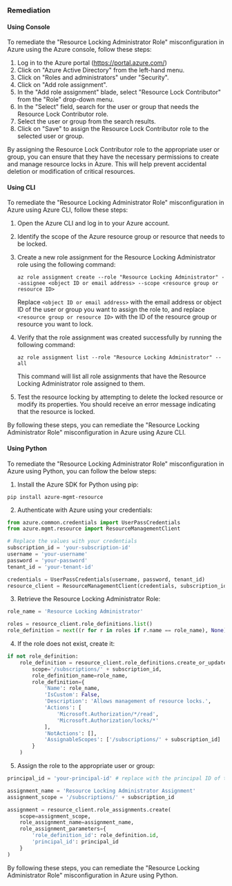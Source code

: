 ### Remediation

#### Using Console

To remediate the "Resource Locking Administrator Role" misconfiguration in Azure using the Azure console, follow these steps:

1. Log in to the Azure portal (https://portal.azure.com/)
2. Click on "Azure Active Directory" from the left-hand menu.
3. Click on "Roles and administrators" under "Security".
4. Click on "Add role assignment".
5. In the "Add role assignment" blade, select "Resource Lock Contributor" from the "Role" drop-down menu.
6. In the "Select" field, search for the user or group that needs the Resource Lock Contributor role.
7. Select the user or group from the search results.
8. Click on "Save" to assign the Resource Lock Contributor role to the selected user or group.

By assigning the Resource Lock Contributor role to the appropriate user or group, you can ensure that they have the necessary permissions to create and manage resource locks in Azure. This will help prevent accidental deletion or modification of critical resources.

#### Using CLI

To remediate the "Resource Locking Administrator Role" misconfiguration in Azure using Azure CLI, follow these steps:

1. Open the Azure CLI and log in to your Azure account.
2. Identify the scope of the Azure resource group or resource that needs to be locked.
3. Create a new role assignment for the Resource Locking Administrator role using the following command:

   `az role assignment create --role "Resource Locking Administrator" --assignee <object ID or email address> --scope <resource group or resource ID>`

   Replace `<object ID or email address>` with the email address or object ID of the user or group you want to assign the role to, and replace `<resource group or resource ID>` with the ID of the resource group or resource you want to lock.

4. Verify that the role assignment was created successfully by running the following command:

   `az role assignment list --role "Resource Locking Administrator" --all`

   This command will list all role assignments that have the Resource Locking Administrator role assigned to them.

5. Test the resource locking by attempting to delete the locked resource or modify its properties. You should receive an error message indicating that the resource is locked.

By following these steps, you can remediate the "Resource Locking Administrator Role" misconfiguration in Azure using Azure CLI.

#### Using Python

To remediate the "Resource Locking Administrator Role" misconfiguration in Azure using Python, you can follow the below steps:

1. Install the Azure SDK for Python using pip:

```
pip install azure-mgmt-resource
```

2. Authenticate with Azure using your credentials:

```python
from azure.common.credentials import UserPassCredentials
from azure.mgmt.resource import ResourceManagementClient

# Replace the values with your credentials
subscription_id = 'your-subscription-id'
username = 'your-username'
password = 'your-password'
tenant_id = 'your-tenant-id'

credentials = UserPassCredentials(username, password, tenant_id)
resource_client = ResourceManagementClient(credentials, subscription_id)
```

3. Retrieve the Resource Locking Administrator Role:

```python
role_name = 'Resource Locking Administrator'

roles = resource_client.role_definitions.list()
role_definition = next((r for r in roles if r.name == role_name), None)
```

4. If the role does not exist, create it:

```python
if not role_definition:
    role_definition = resource_client.role_definitions.create_or_update(
        scope='/subscriptions/' + subscription_id,
        role_definition_name=role_name,
        role_definition={
            'Name': role_name,
            'IsCustom': False,
            'Description': 'Allows management of resource locks.',
            'Actions': [
                'Microsoft.Authorization/*/read',
                'Microsoft.Authorization/locks/*'
            ],
            'NotActions': [],
            'AssignableScopes': ['/subscriptions/' + subscription_id]
        }
    )
```

5. Assign the role to the appropriate user or group:

```python
principal_id = 'your-principal-id' # replace with the principal ID of the user or group you want to assign the role to

assignment_name = 'Resource Locking Administrator Assignment'
assignment_scope = '/subscriptions/' + subscription_id

assignment = resource_client.role_assignments.create(
    scope=assignment_scope,
    role_assignment_name=assignment_name,
    role_assignment_parameters={
        'role_definition_id': role_definition.id,
        'principal_id': principal_id
    }
)
```

By following these steps, you can remediate the "Resource Locking Administrator Role" misconfiguration in Azure using Python.

